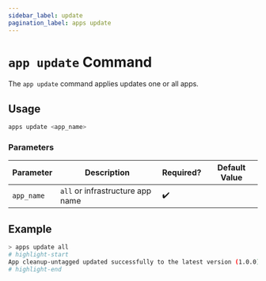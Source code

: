 ```yaml
---
sidebar_label: update
pagination_label: apps update
---
```


# `app update` Command

The `app update` command applies updates one or all apps.

## Usage

```bash
apps update <app_name>
```

### Parameters

| Parameter  | Description                      | Required? | Default Value |
| ---------- | -------------------------------- | --------- | ------------- |
| `app_name` | `all` or infrastructure app name | ✔️        |               |

## Example

```bash
> apps update all
# highlight-start
App cleanup-untagged updated successfully to the latest version (1.0.0)
# highlight-end
```
